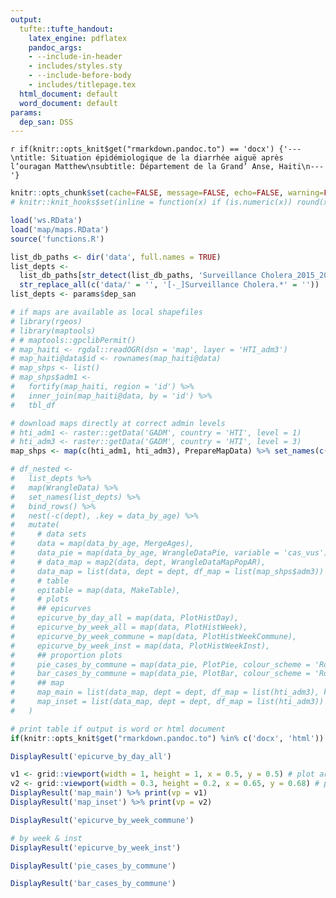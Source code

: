 ```yaml
---
output:
  tufte::tufte_handout:
    latex_engine: pdflatex
    pandoc_args:
    - --include-in-header
    - includes/styles.sty
    - --include-before-body
    - includes/titlepage.tex
  html_document: default
  word_document: default
params:
  dep_san: DSS
---
```


`r if(knitr::opts_knit$get("rmarkdown.pandoc.to") == 'docx') {'---\ntitle: Situation épidémiologique de la diarrhée aiguë après l’ouragan Matthew\nsubtitle: Département de la Grand’ Anse, Haiti\n---'}`

```r
knitr::opts_chunk$set(cache=FALSE, message=FALSE, echo=FALSE, warning=FALSE, results='asis')
# knitr::knit_hooks$set(inline = function(x) if (is.numeric(x)) round(x, 1) )

load('ws.RData')
load('map/maps.RData')
source('functions.R')

list_db_paths <- dir('data', full.names = TRUE)
list_depts <-
  list_db_paths[str_detect(list_db_paths, 'Surveillance Cholera_2015_2016')] %>%
  str_replace_all(c('data/' = '', '[-_]Surveillance Cholera.*' = ''))
list_depts <- params$dep_san

# if maps are available as local shapefiles
# library(rgeos)
# library(maptools)
# # maptools::gpclibPermit()
# map_haiti <- rgdal::readOGR(dsn = 'map', layer = 'HTI_adm3')
# map_haiti@data$id <- rownames(map_haiti@data)
# map_shps <- list()
# map_shps$adm1 <-
#   fortify(map_haiti, region = 'id') %>%
#   inner_join(map_haiti@data, by = 'id') %>%
#   tbl_df

# download maps directly at correct admin levels
# hti_adm1 <- raster::getData('GADM', country = 'HTI', level = 1)
# hti_adm3 <- raster::getData('GADM', country = 'HTI', level = 3)
map_shps <- map(c(hti_adm1, hti_adm3), PrepareMapData) %>% set_names(c('adm1', 'adm3'))

# df_nested <-
#   list_depts %>% 
#   map(WrangleData) %>% 
#   set_names(list_depts) %>% 
#   bind_rows() %>% 
#   nest(-c(dept), .key = data_by_age) %>%
#   mutate(
#     # data sets
#     data = map(data_by_age, MergeAges),
#     data_pie = map(data_by_age, WrangleDataPie, variable = 'cas_vus'),
#     # data_map = map2(data, dept, WrangleDataMapPopAR),
#     data_map = list(data, dept = dept, df_map = list(map_shps$adm3)) %>% pmap(WrangleDataMapPopAR),
#     # table
#     epitable = map(data, MakeTable),
#     # plots
#     ## epicurves
#     epicurve_by_day_all = map(data, PlotHistDay),
#     epicurve_by_week_all = map(data, PlotHistWeek),
#     epicurve_by_week_commune = map(data, PlotHistWeekCommune),
#     epicurve_by_week_inst = map(data, PlotHistWeekInst),
#     ## proportion plots
#     pie_cases_by_commune = map(data_pie, PlotPie, colour_scheme = 'RdBu', key = 'commune'),
#     bar_cases_by_commune = map(data_pie, PlotBar, colour_scheme = 'RdBu', facet_var = 'commune'),
#     ## map
#     map_main = list(data_map, dept = dept, df_map = list(hti_adm3), key = 'ar') %>% pmap(MakeMapMain),
#     map_inset = list(data_map, dept = dept, df_map = list(hti_adm3)) %>% pmap(MakeMapInset)
#   )
```

<!-- # Analyse des données de diarrhées aigues: -->

\begin{fullwidth}
\makeatletter\setlength\hsize{\@tufte@fullwidth}\setlength\linewidth{\@tufte@fullwidth}\let\caption\@tufte@orig@caption\makeatother
\footnotesize
```r
if(nrow(DisplayResult('epitable'))>1) {rws <- seq(1, nrow(DisplayResult('epitable')) - 1, by = 2)}

DisplayResult('epitable') %>% 
  xtable::xtable(
    caption = paste0("Répartition des cas de diarrhées aigues par CTC/UTC, ", DisplayResult('data')$date %>% min %>% format('%d %b %Y'), " - ", DisplayResult('data')$date %>% max %>% format('%d %b %Y'), " Grand’Anse (données partielles)."), 
    digits = 0, label = "tab_overview", align = 'lllrrrr'
  ) %>% 
  print(booktabs = TRUE, caption.placement = "top", add.to.row = list(pos = as.list(rws), command = rep("\\rowcolor{whoblue!15}", length(rws))), include.rownames = FALSE, comment = FALSE, tabular.environment = 'longtable', floating = FALSE)
```
\end{fullwidth}

```r
# print table if output is word or html document
if(knitr::opts_knit$get("rmarkdown.pandoc.to") %in% c('docx', 'html')) knitr::kable(DisplayResult('epitable'))
```

```r
DisplayResult('epicurve_by_day_all')
```

\clearpage

```r
v1 <- grid::viewport(width = 1, height = 1, x = 0.5, y = 0.5) # plot area for the main map
v2 <- grid::viewport(width = 0.3, height = 0.2, x = 0.65, y = 0.68) # plot area for the inset map
DisplayResult('map_main') %>% print(vp = v1)
DisplayResult('map_inset') %>% print(vp = v2)
```

\clearpage

```r
DisplayResult('epicurve_by_week_commune')
```

\clearpage

```r
# by week & inst
DisplayResult('epicurve_by_week_inst')
```

\clearpage

```r
DisplayResult('pie_cases_by_commune')
```

```r
DisplayResult('bar_cases_by_commune')
```

\clearpage
